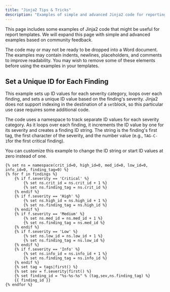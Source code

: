 ```yaml
---
title: "Jinja2 Tips & Tricks"
description: "Examples of simple and advanced Jinja2 code for reporting"
---
```


This page includes some examples of Jinja2 code that might be useful for report templates. We will expand this page with simple and advanced examples based on community feedback.

The code may or may not be ready to be dropped into a Word document. The examples may contain indents, newlines, placeholders, and comments to improve readability. You may wish to remove some of these elements before using the examples in your templates.

## Set a Unique ID for Each Finding

This example sets up ID values for each severity category, loops over each finding, and sets a unique ID value based on the finding's severity. Jinja2 does not support indexing in the destination of a `set`block, so this particular use case requires some additional code.

The code uses a namespace to track separate ID values for each severity category. As it loops over each finding, it increments the ID value by one for its severity and creates a finding ID string. The string is the finding's first tag, the first character of the severity, and the number value (e.g., `TAG-C-1`for the first critical finding).

You can customize this example to change the ID string or start ID values at zero instead of one.

```
{% set ns = namespace(crit_id=0, high_id=0, med_id=0, low_id=0, info_id=0, finding_tag=0) %}
{% for f in findings %}
    {% if f.severity == 'Critical' %}
        {% set ns.crit_id = ns.crit_id + 1 %}
        {% set ns.finding_tag = ns.crit_id %}
    {% endif %}
    {% if f.severity == 'High' %}
        {% set ns.high_id = ns.high_id + 1 %}
        {% set ns.finding_tag = ns.high_id %}
    {% endif %}
    {% if f.severity == 'Medium' %}
        {% set ns.med_id = ns.med_id + 1 %}
        {% set ns.finding_tag = ns.med_id %}
    {% endif %}
    {% if f.severity == 'Low' %}
        {% set ns.low_id = ns.low_id + 1 %}
        {% set ns.finding_tag = ns.low_id %}
    {% endif %}
    {% if f.severity == 'Info' %}
        {% set ns.info_id = ns.info_id + 1 %}
        {% set ns.finding_tag = ns.info_id %}
    {% endif %}
    {% set tag = tags|first() %}
    {% set sev = f.severity|first() %}
    {% set finding_id = "%s-%s-%s" % (tag,sev,ns.finding_tag) %}
    {{ finding_id }}
{% endfor %}
```
